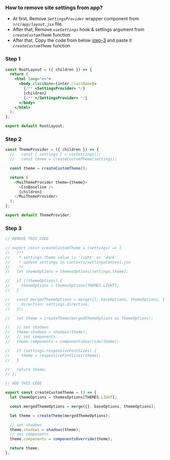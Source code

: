 ### How to remove site settings from app?

- At first, Remove _`SettingsProvider`_ wrapper component from _`src/app/layout.jsx`_ file.
- After that, Remove _`useSettings`_ hook & settings argument from _`createCustomTheme`_ function
- After that, Copy the code from below [step-3](#step-3) and paste it _`createCustomTheme`_ function

### Step 1

```jsx src/app/layout.jsx mark=5,7
const RootLayout = ({ children }) => {
  return (
    <html lang="en">
      <body className={inter.className}>
        {/** <SettingsProvider> */}
        {children}
        {/** </SettingsProvider> */}
      </body>
    </html>
  );
};

export default RootLayout;
```

### Step 2

```js src/theme/ThemeProvider.jsx mark=2,3
const ThemeProvider = ({ children }) => {
  //   const { settings } = useSettings();
  //   const theme = createCustomTheme(settings);

  const theme = createCustomTheme();

  return (
    <MuiThemeProvider theme={theme}>
      <CssBaseline />
      {children}
    </MuiThemeProvider>
  );
};

export default ThemeProvider;
```

### Step 3

```js theme/createTheme.js mark=34:46,3:30
// REMOVE THIS CODE

// export const createCustomTheme = (settings) => {
//   /**
//    * settings.theme value is 'light' or 'dark'
//    * update settings in contexts/settingsContext.jsx
//    */
//   let themeOptions = themesOptions[settings.theme];

//   if (!themeOptions) {
//     themeOptions = themesOptions[THEMES.LIGHT];
//   }

//   const mergedThemeOptions = merge({}, baseOptions, themeOptions, {
//     direction: settings.direction,
//   });

//   let theme = createTheme(mergedThemeOptions as ThemeOptions);

//   // set shadows
//   theme.shadows = shadows(theme);
//   // set components
//   theme.components = componentsOverride(theme);

//   if (settings.responsiveFontSizes) {
//     theme = responsiveFontSizes(theme);
//   }

//   return theme;
// };

// ADD THIS CODE

export const createCustomTheme = () => {
  let themeOptions = themesOptions[THEMES.LIGHT];

  const mergedThemeOptions = merge({}, baseOptions, themeOptions);

  let theme = createTheme(mergedThemeOptions);

  // set shadows
  theme.shadows = shadows(theme);
  // set components
  theme.components = componentsOverride(theme);

  return theme;
};
```
